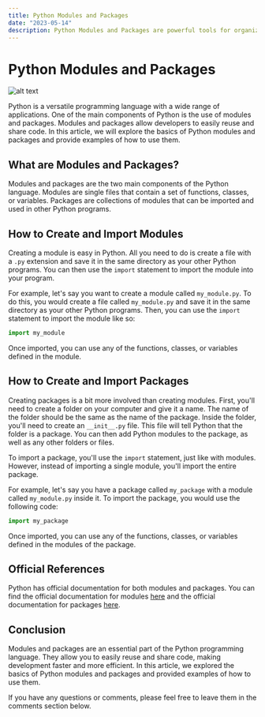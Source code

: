 ```yaml
---
title: Python Modules and Packages
date: "2023-05-14"
description: Python Modules and Packages are powerful tools for organizing and sharing code. Learn how to create, import and use them to maximize code efficiency.
---
```

# Python Modules and Packages
![alt text](https://images.unsplash.com/photo-1580674285054-bed31e145f59?crop=entropy&cs=tinysrgb&fit=max&fm=jpg&ixid=M3wxNTY3OTN8MHwxfHJhbmRvbXx8fHx8fHx8fDE2ODQwNTg2NTZ8&ixlib=rb-4.0.3&q=80&w=1080 "Python Modules and Packages")

Python is a versatile programming language with a wide range of applications. One of the main components of Python is the use of modules and packages. Modules and packages allow developers to easily reuse and share code. In this article, we will explore the basics of Python modules and packages and provide examples of how to use them.

## What are Modules and Packages?

Modules and packages are the two main components of the Python language. Modules are single files that contain a set of functions, classes, or variables. Packages are collections of modules that can be imported and used in other Python programs.

## How to Create and Import Modules

Creating a module is easy in Python. All you need to do is create a file with a `.py` extension and save it in the same directory as your other Python programs. You can then use the `import` statement to import the module into your program.

For example, let's say you want to create a module called `my_module.py`. To do this, you would create a file called `my_module.py` and save it in the same directory as your other Python programs. Then, you can use the `import` statement to import the module like so:

```python
import my_module
```

Once imported, you can use any of the functions, classes, or variables defined in the module.

## How to Create and Import Packages

Creating packages is a bit more involved than creating modules. First, you'll need to create a folder on your computer and give it a name. The name of the folder should be the same as the name of the package. Inside the folder, you'll need to create an `__init__.py` file. This file will tell Python that the folder is a package. You can then add Python modules to the package, as well as any other folders or files.

To import a package, you'll use the `import` statement, just like with modules. However, instead of importing a single module, you'll import the entire package.

For example, let's say you have a package called `my_package` with a module called `my_module.py` inside it. To import the package, you would use the following code:

```python
import my_package
```

Once imported, you can use any of the functions, classes, or variables defined in the modules of the package.

## Official References

Python has official documentation for both modules and packages. You can find the official documentation for modules [here](https://docs.python.org/3/tutorial/modules.html) and the official documentation for packages [here](https://docs.python.org/3/tutorial/modules.html#packages).

## Conclusion

Modules and packages are an essential part of the Python programming language. They allow you to easily reuse and share code, making development faster and more efficient. In this article, we explored the basics of Python modules and packages and provided examples of how to use them.

If you have any questions or comments, please feel free to leave them in the comments section below.